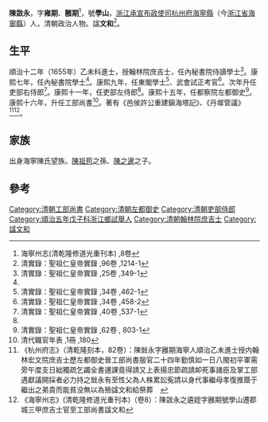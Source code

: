 {{Otheruses|other=名为陈学山的其他人物|陈学山}}

'''陳敳永'''，字'''雍期'''、'''雝期'''<ref>海寧州志(清乾隆修道光重刊本) ,8卷</ref>，號'''學山'''，[[浙江承宣布政使司|浙江承宣布政使司]][[杭州府|杭州府]][[海寧縣|海寧縣]]（今[[浙江省|浙江省]][[海寧縣|海寧縣]]）人，清朝政治人物。諡'''文和'''<ref>清實錄：聖祖仁皇帝實錄 ,96卷 ,1214-1</ref>。

==生平==
順治十二年（1655年）乙未科進士，授翰林院庶吉士，任內秘書院侍讀學士<ref name="#1">清實錄：聖祖仁皇帝實錄 ,25卷 ,349-1</ref>。康熙七年，任內秘書院學士<ref name="#1"/>。康熙九年，任東閣學士<ref>清實錄：聖祖仁皇帝實錄 ,34卷 ,462-1</ref>、武會試正考官<ref>清實錄：聖祖仁皇帝實錄 ,34卷 ,458-2</ref>。次年升任吏部右侍郎<ref name="#2">清實錄：聖祖仁皇帝實錄 ,40卷 ,537-1</ref>。康熙十一年，任吏部左侍郎<ref name="#2"/>。康熙十五年，任都察院左都御史<ref>清實錄：聖祖仁皇帝實錄 ,62卷 , 803-1</ref>。康熙十六年，升任工部尚書<ref>清代職官年表 ,1冊 ,180</ref>。著有《邑侯許公重建鎭海塔記》、《丹墀管議》<ref>《杭州府志》（清乾隆刻本，82卷）：陳敱永字雝期海寧人順治乙未進士授内翰林宏文院庶吉士歷左都御史晉工部尚書服官二十四年勤慎如一日八閩初平軍需旁午度支日絀獨疏乞蠲全書逋課竟得請又上表揚忠節疏請卹死事諸臣及掌工部遇獻議開採者必力持之敱永有至性父為人株累訟寃請以身代事繼母孝復推蔭于繼出之弟貴而能貧没無以為殮諡文和給祭葬　</ref><ref>《海寧州志》(清乾隆修道光重刊本)（卷8）：陳敳永之遴姪字雝期號學山遷郡城三甲庶吉士官至工部尚書諡文和</ref>。

==家族==
出身海寧陳氏望族。[[陳祖苞|陳祖苞]]之孫、[[陳之暹|陳之暹]]之子。

==參考==
{{reflist|2}}
{{清朝人物小作品}}
{{海寧陳氏}}
{{順治十二年乙未科殿試金榜}}
{{DEFAULTSORT:Chen陳}}
[[Category:清朝工部尚書|Category:清朝工部尚書]]
[[Category:清朝左都御史|Category:清朝左都御史]]
[[Category:清朝吏部侍郎|Category:清朝吏部侍郎]]
[[Category:順治五年戊子科浙江鄉試舉人|Category:順治五年戊子科浙江鄉試舉人]]
[[Category:清朝翰林院庶吉士|Category:清朝翰林院庶吉士]]
[[Category:諡文和|Category:諡文和]]